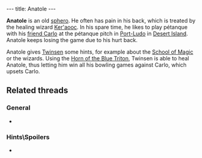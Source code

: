 ---
title: Anatole
---

{{twinsunica import}}{{Infobox Character
 |image=Anatole.jpg
 |race=Sphero
 |gender=Male
 |size=Small
 |age=Adult
 |magical=no
 |lba1=
 |lba2=yes
 |alignment=neutral
 |occupation=
 |requires=
 |amount=
 |fam1=
 |fam2=
 |planet=
 |island=
 |building=
}}

'''Anatole''' is an old [[sphero]]. He often has pain in his back, which is treated by the healing wizard [[Ker'aooc]]. In his spare time, he likes to play pétanque with his [[Carlo (Port-Ludo)|friend Carlo]] at the pétanque pitch in [[Port-Ludo]] in [[Desert Island]]. Anatole keeps losing the game due to his hurt back.

Anatole gives [[Twinsen]] some hints, for example about the [[School of Magic]] or the wizards. Using the [[Horn of the Blue Triton]], Twinsen is able to heal Anatole, thus letting him win all his bowling games against Carlo, which upsets Carlo.

==Related threads==
===General===
* {{thread|id=11096|title=The Desert Island Bowlers}}

===Hints\Spoilers===
* {{thread|id=10385|title=every point of interest i could find (lba2) that isnt on this site, that needs to be!}}

<!-- remove these category links whenb they're all automated by categorizers...
[[Category:Desert Island inhabitants]] -->